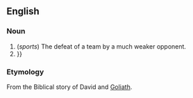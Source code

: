 ==English==

===Noun===
{{en-noun}}

# (''sports'') The defeat of a team by a much weaker opponent. 
# {{{1|{{substub}}}}}
#:''{{{2|<!-- example sentence -->}}}''

===Etymology===
From the Biblical story of David and [[Goliath]].